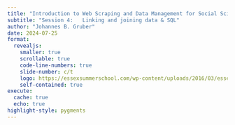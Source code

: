 ```yaml
---
title: "Introduction to Web Scraping and Data Management for Social Scientists"
subtitle: "Session 4:	Linking and joining data & SQL"
author: "Johannes B. Gruber"
date: 2024-07-25
format:
  revealjs:
    smaller: true
    scrollable: true
    code-line-numbers: true
    slide-number: c/t
    logo: https://essexsummerschool.com/wp-content/uploads/2016/03/essex_logo-mobile.svg
    self-contained: true
execute:
  cache: true
  echo: true
highlight-style: pygments
---
```


